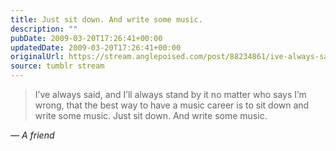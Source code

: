 ```yaml
---
title: Just sit down. And write some music.
description: ""
pubDate: 2009-03-20T17:26:41+00:00
updatedDate: 2009-03-20T17:26:41+00:00
originalUrl: https://stream.anglepoised.com/post/88234861/ive-always-said-and-ill-always-stand-by-it-no
source: tumblr stream
---
```


> I&rsquo;ve always said, and I&rsquo;ll always stand by it no matter who says I&rsquo;m wrong, that the best way to have a music career is to sit down and write some music. Just sit down. And write some music.

— <cite>A friend</cite>
